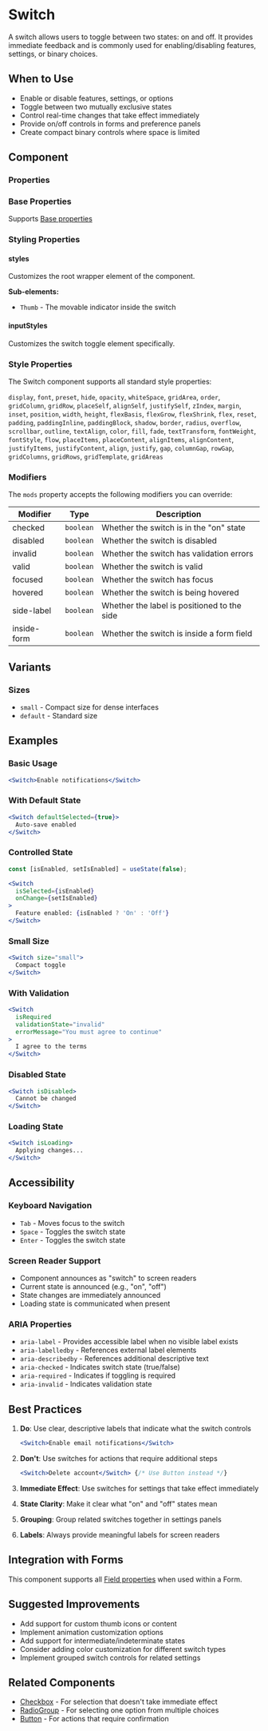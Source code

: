 
<Meta of={SwitchStories} />

# Switch

A switch allows users to toggle between two states: on and off. It provides immediate feedback and is commonly used for enabling/disabling features, settings, or binary choices.

## When to Use

- Enable or disable features, settings, or options
- Toggle between two mutually exclusive states
- Control real-time changes that take effect immediately
- Provide on/off controls in forms and preference panels
- Create compact binary controls where space is limited

## Component

<Story of={SwitchStories.Default} />

### Properties

<Controls of={SwitchStories.Default} />

### Base Properties

Supports [Base properties](/docs/tasty-base-properties--docs)

### Styling Properties

#### styles

Customizes the root wrapper element of the component.

**Sub-elements:**
- `Thumb` - The movable indicator inside the switch

#### inputStyles

Customizes the switch toggle element specifically.

### Style Properties

The Switch component supports all standard style properties:

`display`, `font`, `preset`, `hide`, `opacity`, `whiteSpace`, `gridArea`, `order`, `gridColumn`, `gridRow`, `placeSelf`, `alignSelf`, `justifySelf`, `zIndex`, `margin`, `inset`, `position`, `width`, `height`, `flexBasis`, `flexGrow`, `flexShrink`, `flex`, `reset`, `padding`, `paddingInline`, `paddingBlock`, `shadow`, `border`, `radius`, `overflow`, `scrollbar`, `outline`, `textAlign`, `color`, `fill`, `fade`, `textTransform`, `fontWeight`, `fontStyle`, `flow`, `placeItems`, `placeContent`, `alignItems`, `alignContent`, `justifyItems`, `justifyContent`, `align`, `justify`, `gap`, `columnGap`, `rowGap`, `gridColumns`, `gridRows`, `gridTemplate`, `gridAreas`

### Modifiers

The `mods` property accepts the following modifiers you can override:

| Modifier | Type | Description |
|----------|------|-------------|
| checked | `boolean` | Whether the switch is in the "on" state |
| disabled | `boolean` | Whether the switch is disabled |
| invalid | `boolean` | Whether the switch has validation errors |
| valid | `boolean` | Whether the switch is valid |
| focused | `boolean` | Whether the switch has focus |
| hovered | `boolean` | Whether the switch is being hovered |
| side-label | `boolean` | Whether the label is positioned to the side |
| inside-form | `boolean` | Whether the switch is inside a form field |

## Variants

### Sizes

- `small` - Compact size for dense interfaces
- `default` - Standard size

## Examples

### Basic Usage

```jsx
<Switch>Enable notifications</Switch>
```

### With Default State

```jsx
<Switch defaultSelected={true}>
  Auto-save enabled
</Switch>
```

### Controlled State

```jsx
const [isEnabled, setIsEnabled] = useState(false);

<Switch
  isSelected={isEnabled}
  onChange={setIsEnabled}
>
  Feature enabled: {isEnabled ? 'On' : 'Off'}
</Switch>
```

### Small Size

```jsx
<Switch size="small">
  Compact toggle
</Switch>
```

### With Validation

```jsx
<Switch
  isRequired
  validationState="invalid"
  errorMessage="You must agree to continue"
>
  I agree to the terms
</Switch>
```

### Disabled State

```jsx
<Switch isDisabled>
  Cannot be changed
</Switch>
```

### Loading State

```jsx
<Switch isLoading>
  Applying changes...
</Switch>
```

## Accessibility

### Keyboard Navigation

- `Tab` - Moves focus to the switch
- `Space` - Toggles the switch state
- `Enter` - Toggles the switch state

### Screen Reader Support

- Component announces as "switch" to screen readers
- Current state is announced (e.g., "on", "off")
- State changes are immediately announced
- Loading state is communicated when present

### ARIA Properties

- `aria-label` - Provides accessible label when no visible label exists
- `aria-labelledby` - References external label elements
- `aria-describedby` - References additional descriptive text
- `aria-checked` - Indicates switch state (true/false)
- `aria-required` - Indicates if toggling is required
- `aria-invalid` - Indicates validation state

## Best Practices

1. **Do**: Use clear, descriptive labels that indicate what the switch controls
   ```jsx
   <Switch>Enable email notifications</Switch>
   ```

2. **Don't**: Use switches for actions that require additional steps
   ```jsx
   <Switch>Delete account</Switch> {/* Use Button instead */}
   ```

3. **Immediate Effect**: Use switches for settings that take effect immediately
4. **State Clarity**: Make it clear what "on" and "off" states mean
5. **Grouping**: Group related switches together in settings panels
6. **Labels**: Always provide meaningful labels for screen readers

## Integration with Forms

This component supports all [Field properties](/docs/forms-field--docs) when used within a Form.

## Suggested Improvements

- Add support for custom thumb icons or content
- Implement animation customization options
- Add support for intermediate/indeterminate states
- Consider adding color customization for different switch types
- Implement grouped switch controls for related settings

## Related Components

- [Checkbox](/components/Checkbox) - For selection that doesn't take immediate effect
- [RadioGroup](/components/RadioGroup) - For selecting one option from multiple choices
- [Button](/components/Button) - For actions that require confirmation
